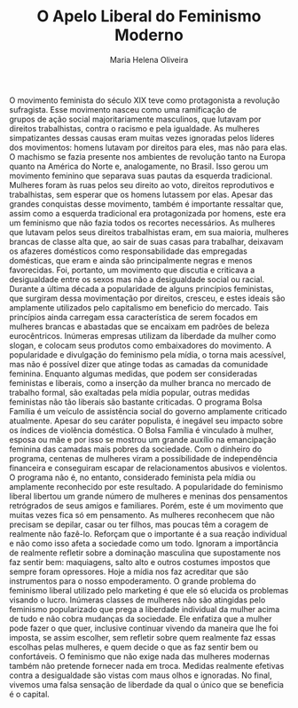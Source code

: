 % O Apelo Liberal do Feminismo Moderno
% Maria Helena Oliveira

  O movimento feminista do século XIX teve como protagonista a 
revolução sufragista. Esse movimento nasceu como uma ramificação de  
grupos de ação social majoritariamente masculinos, que lutavam por 
direitos trabalhistas, contra o racismo e pela igualdade. As mulheres 
simpatizantes dessas causas eram muitas vezes ignoradas pelos líderes 
dos movimentos:  homens lutavam por direitos para eles, mas não para elas. 
O machismo se fazia presente nos ambientes de revolução tanto na Europa
quanto na América do Norte e, analogamente, no Brasil.
  Isso gerou um movimento feminino que separava suas pautas 
da esquerda tradicional. Mulheres foram às ruas pelos seu direito ao voto, 
direitos reprodutivos e trabalhistas,  sem esperar que os homens lutassem 
por elas.
  Apesar das grandes conquistas desse movimento, também é importante
ressaltar que, assim como a esquerda tradicional era protagonizada por 
homens, este era um feminismo que não fazia todos os recortes necessários.
As mulheres que lutavam pelos seus direitos trabalhistas  eram, em sua 
maioria, mulheres brancas de classe alta que, ao sair de suas casas para 
trabalhar, deixavam os afazeres domésticos como responsabilidade das 
empregadas domésticas, que eram e ainda são principalmente negras e menos
favorecidas. Foi, portanto, um movimento que discutia e criticava a 
desigualdade entre os sexos mas não a desigualdade social ou racial.
   Durante a última década a popularidade de alguns princípios feministas, 
que surgiram dessa movimentação por direitos, cresceu, e estes ideais são 
amplamente utilizados pelo capitalismo em beneficio do mercado. Tais 
princípios ainda carregam essa característica de serem focados em mulheres 
brancas e abastadas que se encaixam em padrões de beleza eurocêntricos.
   Inúmeras empresas utilizam da liberdade da mulher como slogan, e colocam
seus produtos como embaixadores do movimento. A popularidade e divulgação
do feminismo pela mídia, o torna mais acessível, mas não é possível dizer 
que atinge todas as camadas da comunidade feminina.
   Enquanto algumas medidas, que podem ser consideradas feministas e 
liberais, como a inserção da mulher branca no mercado de trabalho formal,
são exaltadas pela mídia popular, outras medidas feministas não tão 
liberais são bastante criticadas.
   O programa Bolsa Família é um veículo de assistência social do governo 
amplamente criticado atualmente. Apesar do seu caráter populista, é 
inegável seu impacto sobre os índices de violência doméstica. O Bolsa
Família é vinculado à mulher, esposa ou mãe e por isso se mostrou um grande 
auxílio na emancipação feminina das camadas mais pobres da sociedade. Com 
o dinheiro do programa, centenas de mulheres viram a possibilidade de 
independência financeira e conseguiram escapar de relacionamentos abusivos
e violentos. O programa não é, no entanto, considerado feminista pela mídia
ou amplamente reconhecido por este resultado.
   A popularidade do feminismo liberal libertou um grande número de 
mulheres e meninas dos pensamentos retrógrados de seus amigos e familiares.
Porém, este é um movimento que muitas vezes fica só em pensamento. As 
mulheres reconhecem que não precisam se depilar, casar ou ter filhos, mas 
poucas têm a coragem de realmente não fazê-lo. Reforçam que o importante 
é a sua reação individual e não como isso afeta a sociedade como um todo. 
Ignoram a importância de realmente refletir sobre a dominação masculina 
que supostamente nos faz sentir bem: maquiagens, salto alto e outros 
costumes impostos que sempre foram opressores. Hoje a mídia nos faz 
acreditar que são instrumentos para o nosso empoderamento.
   O grande problema do feminismo liberal utilizado pelo marketing é que 
ele só elucida os problemas visando o lucro. Inúmeras classes 
de mulheres não são atingidas pelo feminismo popularizado que prega a 
liberdade individual da mulher acima de tudo e não cobra mudanças da 
sociedade. Ele enfatiza que a mulher pode fazer o que quer, inclusive 
continuar vivendo da maneira que lhe foi imposta, se assim escolher, sem 
refletir sobre quem realmente faz essas escolhas pelas mulheres, e quem 
decide o que as faz sentir bem ou confortáveis. O feminismo que não exige
nada das mulheres modernas também não pretende fornecer nada em troca. 
Medidas realmente efetivas contra a desigualdade são vistas com maus olhos 
e ignoradas. No final, vivemos uma falsa sensação de liberdade da qual o 
único que se beneficia é o capital.


